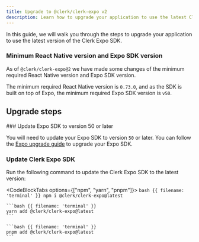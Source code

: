 ```yaml
---
title: Upgrade to @clerk/clerk-expo v2
description: Learn how to upgrade your application to use the latest Clerk Expo SDK
---
```


In this guide, we will walk you through the steps to upgrade your application to use the latest version of the Clerk Expo SDK.

### Minimum React Native version and Expo SDK version

As of `@clerk/clerk-expo@2` we have made some changes of the minimum required React Native version and Expo SDK version.

The minimum required React Native version is `0.73.0`, and as the SDK is built on top of Expo, the minimum required Expo SDK version is `v50`.

## Upgrade steps

<Steps>
  ### Update Expo SDK to version 50 or later

  You will need to update your Expo SDK to version `50` or later. You can follow the [Expo upgrade guide](https://docs.expo.dev/workflow/upgrading-expo-sdk-walkthrough/) to upgrade your Expo SDK.

  ### Update Clerk Expo SDK

  Run the following command to update the Clerk Expo SDK to the latest version:

  <CodeBlockTabs options={["npm", "yarn", "pnpm"]}>
    ```bash {{ filename: 'terminal' }}
    npm i @clerk/clerk-expo@latest
    ```

    ```bash {{ filename: 'terminal' }}
    yarn add @clerk/clerk-expo@latest
    ```

    ```bash {{ filename: 'terminal' }}
    pnpm add @clerk/clerk-expo@latest
    ```
  </CodeBlockTabs>
</Steps>
